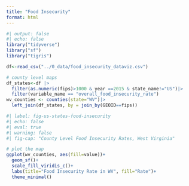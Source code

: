 ```yaml
---
title: "Food Insecurity"
format: html
---
```


```r
#| output: false
#| echo: false
library("tidyverse")
library("sf")
library("tigris")

df<-read_csv("../0_data/food_insecurity_dataviz.csv")

# county level maps
df_states<-df |>
  filter(as.numeric(fips)>1000 & year ==2015 & state_name!="US")|>
  filter(variable_name == "overall_food_insecurity_rate")
wv_counties <- counties(state="WV")|>
  left_join(df_states, by = join_by(GEOID==fips))
```

```r
#| label: fig-us-states-food-insecurity
#| echo: false
#| eval: true
#| warning: false
#| fig-cap: "County Level Food Insecurity Rates, West Virginia"

# plot the map
ggplot(wv_counties, aes(fill=value))+
  geom_sf()+
  scale_fill_viridis_c()+
  labs(title="Food Insecurity Rate in WV", fill="Rate")+
  theme_minimal()

```
